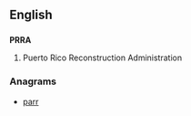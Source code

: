 ==English==

==={{initialism-old|en}}===
'''PRRA'''

# {{context|US|lang=en}} Puerto Rico Reconstruction Administration

===Anagrams===
* [[parr#English|parr]]